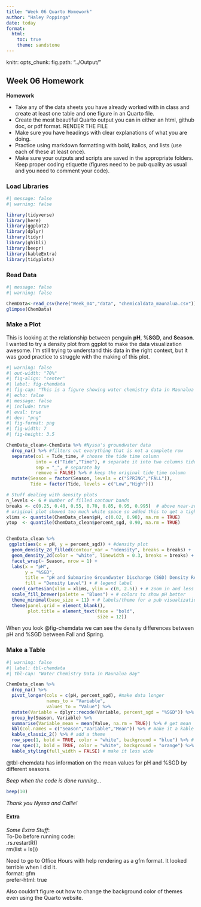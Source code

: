 ```yaml
---
title: "Week 06 Quarto Homework"
author: "Haley Poppinga"
date: today
format: 
  html:
    toc: true
    theme: sandstone
---
```

knitr: 
  opts_chunk:
    fig.path: "../Output/"
    
## Week 06 Homework

**Homework**  

* Take any of the data sheets you have already worked with in class and create at least one table and one figure in an Quarto file.  
* Create the most beautiful Quarto output you can in either an html, github doc, or pdf format. RENDER THE FILE
* Make sure you have headings with clear explanations of what you are doing.
* Practice using markdown formatting with bold, italics, and lists (use each of these at least once).
* Make sure your outputs and scripts are saved in the appropriate folders. Keep proper coding etiquette (figures need to be pub quality as usual and you need to comment your code).


### Load Libraries
```r
#| message: false
#| warning: false

library(tidyverse)
library(here)
library(ggplot2)
library(dplyr)
library(tidyr)
library(ghibli) 
library(beepr)
library(kableExtra)
library(tidyplots)
```


### Read Data

```r
#| message: false
#| warning: false

ChemData<-read_csv(here("Week_04","data", "chemicaldata_maunalua.csv"))
glimpse(ChemData)
```


### Make a Plot

This is looking at the relationship between penguin **pH**, **%SGD**, and **Season**.  
I wanted to try a density plot from ggplot to make the data visualization awesome. I'm still trying to understand this data in the right context, but it was good practice to struggle with the making of this plot. 

```r
#| warning: false
#| out-width: "70%"
#| fig-align: "center"
#| label: fig-chemdata
#| fig-cap: "This is a figure showing water chemistry data in Maunalua Bay by season."
#| echo: false
#| message: false
#| include: true
#| eval: true
#| dev: "png"
#| fig-format: png
#| fig-width: 7
#| fig-height: 3.5

ChemData_clean<-ChemData %>% #Nyssa's groundwater data
  drop_na() %>% #filters out everything that is not a complete row
  separate(col = Tide_time, # choose the tide time column
           into = c("Tide","Time"), # separate it into two columns tide and time
           sep = "_", # separate by 
           remove = FALSE) %>% # keep the original tide_time column
  mutate(Season = factor(Season, levels = c("SPRING","FALL")),
         Tide = factor(Tide, levels = c("Low","High"))) 

# Stuff dealing with density plots
n_levels <- 6 # Number of filled contour bands
breaks <- c(0.25, 0.40, 0.55, 0.70, 0.85, 0.95, 0.995)  # above near-zero density
# original plot showed too much white space so added this to get a tighter view, set limits on axes
xlims <- quantile(ChemData_clean$pH, c(0.02, 0.98), na.rm = TRUE)
ytop  <- quantile(ChemData_clean$percent_sgd, 0.90, na.rm = TRUE)  


ChemData_clean %>%
 ggplot(aes(x = pH, y = percent_sgd)) + #density plot
  geom_density_2d_filled(contour_var = "ndensity", breaks = breaks) + 
  geom_density_2d(color = "white", linewidth = 0.3, breaks = breaks) +   # thin white contour lines on top (had to look up breaks stuff)
  facet_wrap(~ Season, nrow = 1) +
  labs(x = "pH",
       y = "%SGD",
       title = "pH and Submarine Groundwater Discharge (SGD) Density Regions by Season",
       fill = "Density Level") + # legend label
  coord_cartesian(xlim = xlims, ylim = c(0, 2.5)) + # zoom in and less white space
  scale_fill_brewer(palette = "Blues") + # colors to show pH better
  theme_minimal(base_size = 11) + # labels/theme for a pub visualization
  theme(panel.grid = element_blank(),
        plot.title = element_text(face = "bold",
                                  size = 12))
```
When you look @fig-chemdata we can see the density differences between pH and %SGD between Fall and Spring.



### Make a Table  

```r
#| warning: false
#| label: tbl-chemdata
#| tbl-cap: "Water Chemistry Data in Maunalua Bay"

ChemData_clean %>%
  drop_na() %>%
  pivot_longer(cols = c(pH, percent_sgd), #make data longer
               names_to = "Variable",
               values_to = "Value") %>%
  mutate(Variable = dplyr::recode(Variable, percent_sgd = "%SGD")) %>%  # rename variable
  group_by(Season, Variable) %>%
  summarise(Variable_mean = mean(Value, na.rm = TRUE)) %>% # get mean 
  kbl(col.names = c("Season","Variable","Mean")) %>% # make it a kable table and rename headers
  kable_classic_2() %>% # add a theme
  row_spec(1, bold = TRUE, color = "white", background = "blue") %>% # highlight row 3
  row_spec(3, bold = TRUE, color = "white", background = "orange") %>%
  kable_styling(full_width = FALSE) # make it less wide
```

@tbl-chemdata has information on the mean values for pH and %SGD by different seasons.


_Beep when the code is done running..._
```r
beep(10)
```


_Thank you Nyssa and Callie!_  








#### Extra  

_Some Extra Stuff_:  
To-Do before running code:  
.rs.restartR()  
rm(list = ls())  


Need to go to Office Hours with help rendering as a gfm format. It looked terrible when I did it.  
format: gfm  
prefer-html: true  

Also couldn't figure out how to change the background color of themes even using the Quarto website.  









